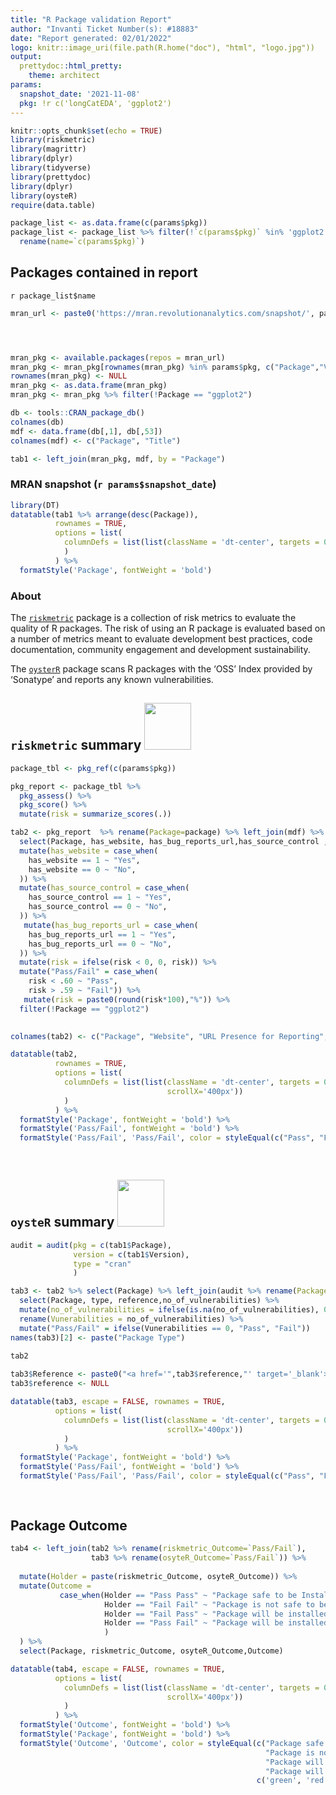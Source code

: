 ```yaml
---
title: "R Package validation Report"
author: "Invanti Ticket Number(s): #18883"
date: "Report generated: 02/01/2022"
logo: knitr::image_uri(file.path(R.home("doc"), "html", "logo.jpg"))
output: 
  prettydoc::html_pretty:
    theme: architect
params:
  snapshot_date: '2021-11-08'
  pkg: !r c('longCatEDA', 'ggplot2')
---
```


```r
knitr::opts_chunk$set(echo = TRUE)
library(riskmetric)
library(magrittr)
library(dplyr)
library(tidyverse)
library(prettydoc)
library(dplyr)
library(oysteR)
require(data.table)

package_list <- as.data.frame(c(params$pkg)) 
package_list <- package_list %>% filter(!`c(params$pkg)` %in% 'ggplot2') %>%   
  rename(name=`c(params$pkg)`)


```



## Packages contained in report

`r package_list$name`


```r
mran_url <- paste0('https://mran.revolutionanalytics.com/snapshot/', params$snapshot_date)




mran_pkg <- available.packages(repos = mran_url)
mran_pkg <- mran_pkg[rownames(mran_pkg) %in% params$pkg, c("Package","Version")]
rownames(mran_pkg) <- NULL
mran_pkg <- as.data.frame(mran_pkg)
mran_pkg <- mran_pkg %>% filter(!Package == "ggplot2")

db <- tools::CRAN_package_db()
colnames(db)
mdf <- data.frame(db[,1], db[,53])
colnames(mdf) <- c("Package", "Title")

tab1 <- left_join(mran_pkg, mdf, by = "Package")

```


### MRAN snapshot (`r params$snapshot_date`)

```r
library(DT)
datatable(tab1 %>% arrange(desc(Package)), 
          rownames = TRUE,
          options = list(
            columnDefs = list(list(className = 'dt-center', targets = 0:1))
            )
          ) %>% 
  formatStyle('Package', fontWeight = 'bold') 
```


### About

The [`riskmetric`](https://github.com/pharmaR/riskmetric) package is a collection of risk metrics to evaluate the quality of R packages. The risk of using an R package is evaluated based on a number of metrics meant to evaluate development best practices, code documentation, community engagement and development sustainability. 

The [`oysterR`](https://cran.r-project.org/web/packages/oysteR/index.html) package scans R packages with the 'OSS' Index provided by 'Sonatype' and reports any known vulnerabilities. 

## `riskmetric` summary <img src="https://www.pharmar.org/img/carousel/pharmaRlogo_smaller.png" style="height: 75px; width:75px;"/>

```r
package_tbl <- pkg_ref(c(params$pkg)) 

pkg_report <- package_tbl %>%
  pkg_assess() %>%
  pkg_score() %>%
  mutate(risk = summarize_scores(.))

tab2 <- pkg_report  %>% rename(Package=package) %>% left_join(mdf) %>%
  select(Package, has_website, has_bug_reports_url,has_source_control ,risk) %>% 
  mutate(has_website = case_when(
    has_website == 1 ~ "Yes", 
    has_website == 0 ~ "No",
  )) %>% 
  mutate(has_source_control = case_when(
    has_source_control == 1 ~ "Yes", 
    has_source_control == 0 ~ "No",
  )) %>% 
   mutate(has_bug_reports_url = case_when(
    has_bug_reports_url == 1 ~ "Yes", 
    has_bug_reports_url == 0 ~ "No",
  )) %>% 
  mutate(risk = ifelse(risk < 0, 0, risk)) %>% 
  mutate("Pass/Fail" = case_when(
    risk < .60 ~ "Pass", 
    risk > .59 ~ "Fail")) %>% 
   mutate(risk = paste0(round(risk*100),"%")) %>% 
  filter(!Package == "ggplot2")
  

colnames(tab2) <- c("Package", "Website", "URL Presence for Reporting", "Has Source Control?","Risk Score", "Pass/Fail")
```

```r

datatable(tab2, 
          rownames = TRUE,
          options = list(
            columnDefs = list(list(className = 'dt-center', targets = 0:6,
                                   scrollX='400px'))
            )
          ) %>% 
  formatStyle('Package', fontWeight = 'bold') %>% 
  formatStyle('Pass/Fail', fontWeight = 'bold') %>% 
  formatStyle('Pass/Fail', 'Pass/Fail', color = styleEqual(c("Pass", "Fail"), c('green', 'red')))
        
          
```


## `oysteR` summary <img src="https://raw.githubusercontent.com/sonatype-nexus-community/oysteR/master/man/figures/logo.png" style="height: 75px; width:75px;"/>

```r
audit = audit(pkg = c(tab1$Package),
              version = c(tab1$Version),
              type = "cran"
              )

tab3 <- tab2 %>% select(Package) %>% left_join(audit %>% rename(Package=package)) %>% 
  select(Package, type, reference,no_of_vulnerabilities) %>% 
  mutate(no_of_vulnerabilities = ifelse(is.na(no_of_vulnerabilities), 0 , no_of_vulnerabilities)) %>% 
  rename(Vunerabilities = no_of_vulnerabilities) %>% 
  mutate("Pass/Fail" = ifelse(Vunerabilities == 0, "Pass", "Fail"))
names(tab3)[2] <- paste("Package Type")

tab2 
  
tab3$Reference <- paste0("<a href='",tab3$reference,"' target='_blank'>","Link","</a>")
tab3$reference <- NULL
```


```r
datatable(tab3, escape = FALSE, rownames = TRUE,
          options = list(
            columnDefs = list(list(className = 'dt-center', targets = 0:4,
                                   scrollX='400px'))
            )
          ) %>% 
  formatStyle('Package', fontWeight = 'bold') %>% 
  formatStyle('Pass/Fail', fontWeight = 'bold') %>% 
  formatStyle('Pass/Fail', 'Pass/Fail', color = styleEqual(c("Pass", "Fail"), c('green', 'red')))
        
          

```


## Package Outcome 


```r
tab4 <- left_join(tab2 %>% rename(riskmetric_Outcome=`Pass/Fail`),
                  tab3 %>% rename(osyteR_Outcome=`Pass/Fail`)) %>% 
  
  mutate(Holder = paste(riskmetric_Outcome, osyteR_Outcome)) %>% 
  mutate(Outcome = 
           case_when(Holder == "Pass Pass" ~ "Package safe to be Installed",
                     Holder == "Fail Fail" ~ "Package is not safe to be Installed",
                     Holder == "Fail Pass" ~ "Package will be installed with caution",
                     Holder == "Pass Fail" ~ "Package will be installed with caution",
                     )
  ) %>% 
  select(Package, riskmetric_Outcome, osyteR_Outcome,Outcome) 

```

```r
datatable(tab4, escape = FALSE, rownames = TRUE,
          options = list(
            columnDefs = list(list(className = 'dt-center', targets = 0:4,
                                   scrollX='400px'))
            )
          ) %>% 
  formatStyle('Outcome', fontWeight = 'bold') %>% 
  formatStyle('Package', fontWeight = 'bold') %>% 
  formatStyle('Outcome', 'Outcome', color = styleEqual(c("Package safe to be Installed", 
                                                         "Package is not safe to be Installed",
                                                         "Package will be installed with caution",
                                                         "Package will be installed with caution"), 
                                                       c('green', 'red', 'orange','orange')))
        
```      